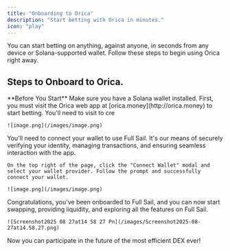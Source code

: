 ```yaml
---
title: "Onboarding to Orica"
description: "Start betting with Orica in minutes."
icon: "play"
---
```


You can start betting on anything, against anyone, in seconds from any device or Solana-supported wallet. Follow these steps to begin using Orica right away.

## Steps to Onboard to Orica.

<Info>
  **Before You Start**
  Make sure you have a Solana wallet installed.
</Info>

<Steps>
  <Step title="Visit the Orica Web App">
    First, you must visit the Orica web app at [orica.money](http://orica.money) to start betting. You'll need to visit to cre

    ![image.png](/images/image.png)
  </Step>
  <Step title="Connect Your Wallet" stepNumber={2}>
    You'll need to connect your wallet to use Full Sail. It's our means of securely verifying your identity, managing transactions, and ensuring seamless interaction with the app.

    On the top right of the page, click the "Connect Wallet" modal and select your wallet provider. Follow the prompt and successfully connect your wallet.

    ![image.png](/images/image.png)
  </Step>
  <Step title="You're Onboarded">
    Congratulations, you've been onboarded to Full Sail, and you can now start swapping, providing liquidity, and exploring all the features on Full Sail.

    ![Screenshot2025 08 27at14 58 27 Pn](/images/Screenshot2025-08-27at14.58.27.png)
  </Step>
</Steps>

Now you can participate in the future of the most efficient DEX ever\!